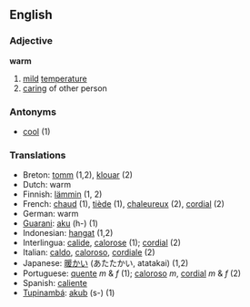 ==English==
===Adjective===
'''warm'''

#[[mild]] [[temperature]]
#[[care|caring]] of other person
===Antonyms===
*[[cool]] (1)

===Translations===
*Breton: [[tomm]] (1,2), [[klouar]] (2)
*Dutch: warm
*Finnish: [[lämmin]] (1, 2)
*French: [[chaud]] (1), [[tiède]] (1), [[chaleureux]] (2), [[cordial]] (2)
*German: warm
*[[Guarani]]: [[aku]] (h-) (1)
*Indonesian: [[hangat]] (1,2)
*Interlingua: [[calide]], [[calorose]] (1); [[cordial]] (2)
*Italian: [[caldo]], [[caloroso#Italian|caloroso]], [[cordiale]] (2)
*Japanese: [[暖かい]] (あたたかい, atatakai) (1,2)
*Portuguese: [[quente]] ''m'' & ''f'' (1); [[caloroso#Portuguese|caloroso]] ''m'', [[cordial]] ''m'' & ''f'' (2)
*Spanish: [[caliente]]
*[[Tupinambá]]: [[akub]] (s-) (1)